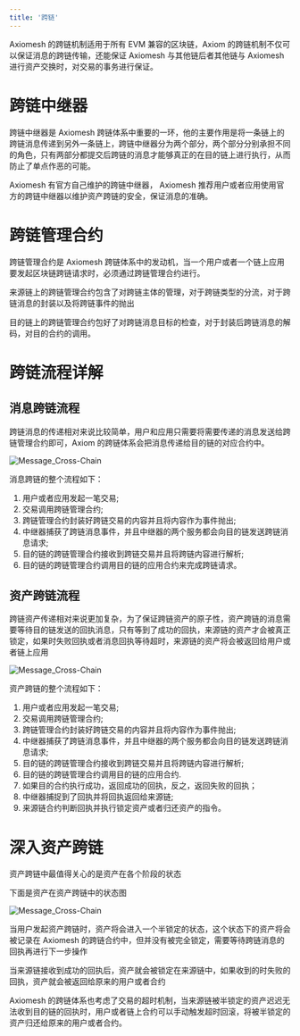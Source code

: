 ```yaml
---
title: '跨链'
---
```


Axiomesh 的跨链机制适用于所有 EVM 兼容的区块链，Axiom 的跨链机制不仅可以保证消息的跨链传输，还能保证 Axiomesh 与其他链后者其他链与 Axiomesh 进行资产交换时，对交易的事务进行保证。

# 跨链中继器

跨链中继器是 Axiomesh 跨链体系中重要的一环，他的主要作用是将一条链上的跨链消息传递到另外一条链上，跨链中继器分为两个部分，两个部分分别承担不同的角色，只有两部分都提交后跨链的消息才能够真正的在目的链上进行执行，从而防止了单点作恶的可能。

Axiomesh 有官方自己维护的跨链中继器， Axiomesh 推荐用户或者应用使用官方的跨链中继器以维护资产跨链的安全，保证消息的准确。

# 跨链管理合约

跨链管理合约是 Axiomesh 跨链体系中的发动机，当一个用户或者一个链上应用要发起区块链跨链请求时，必须通过跨链管理合约进行。

来源链上的跨链管理合约包含了对跨链主体的管理，对于跨链类型的分流，对于跨链消息的封装以及将跨链事件的抛出

目的链上的跨链管理合约包好了对跨链消息目标的检查，对于封装后跨链消息的解码，对目的合约的调用。

# 跨链流程详解

## 消息跨链流程

跨链消息的传递相对来说比较简单，用户和应用只需要将需要传递的消息发送给跨链管理合约即可，Axiom 的跨链体系会把消息传递给目的链的对应合约中。

![Message_Cross-Chain](../../images/message_cross_chain_cn.png)

消息跨链的整个流程如下：

1. 用户或者应用发起一笔交易;
2. 交易调用跨链管理合约;
3. 跨链管理合约封装好跨链交易的内容并且将内容作为事件抛出;
4. 中继器捕获了跨链消息事件，并且中继器的两个服务都会向目的链发送跨链消息请求;
5. 目的链的跨链管理合约接收到跨链交易并且将跨链内容进行解析;
6. 目的链的跨链管理合约调用目的链的应用合约来完成跨链请求。

## 资产跨链流程

跨链资产传递相对来说更加复杂，为了保证跨链资产的原子性，资产跨链的消息需要等待目的链发送的回执消息，只有等到了成功的回执，来源链的资产才会被真正锁定，如果时失败回执或者消息回执等待超时，来源链的资产将会被返回给用户或者链上应用

![Message_Cross-Chain](../../images/asset_cross_chain_cn.png)

资产跨链的整个流程如下：

1. 用户或者应用发起一笔交易;
2. 交易调用跨链管理合约;
3. 跨链管理合约封装好跨链交易的内容并且将内容作为事件抛出;
4. 中继器捕获了跨链消息事件，并且中继器的两个服务都会向目的链发送跨链消息请求;
5. 目的链的跨链管理合约接收到跨链交易并且将跨链内容进行解析;
6. 目的链的跨链管理合约调用目的链的应用合约.
7. 如果目的合约执行成功，返回成功的回执，反之，返回失败的回执；
8. 中继器捕捉到了回执并将回执返回给来源链;
9. 来源链合约判断回执并执行锁定资产或者归还资产的指令。

# 深入资产跨链

资产跨链中最值得关心的是资产在各个阶段的状态

下面是资产在资产跨链中的状态图

![Message_Cross-Chain](../../images/asset_cross_chain_state_cn.png)

当用户发起资产跨链时，资产将会进入一个半锁定的状态，这个状态下的资产将会被记录在 Axiomesh 的跨链合约中，但并没有被完全锁定，需要等待跨链消息的回执再进行下一步操作

当来源链接收到成功的回执后，资产就会被锁定在来源链中，如果收到的时失败的回执，资产就会被返回给原来的用户或者合约

Axiomesh 的跨链体系也考虑了交易的超时机制，当来源链被半锁定的资产迟迟无法收到目的链的回执时，用户或者链上合约可以手动触发超时回滚，将被半锁定的资产归还给原来的用户或者合约。
